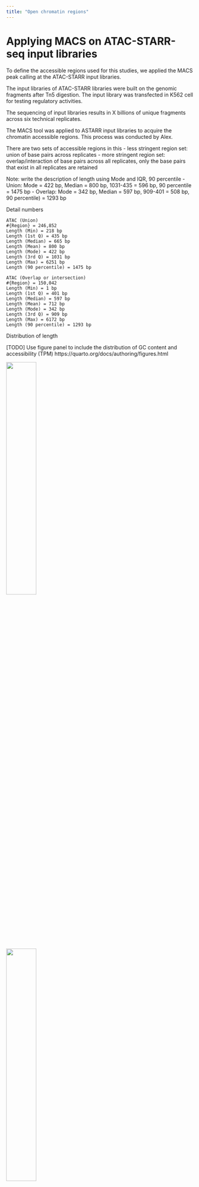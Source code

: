 ```yaml
---
title: "Open chromatin regions"
---
```


# Applying MACS on ATAC-STARR-seq input libraries

To define the accessible regions used for this studies, we applied the MACS peak calling at the ATAC-STARR input libraries.

The input libraries of ATAC-STARR libraries were built on the genomic fragments after Tn5 digestion. The input library was transfected in K562 cell for testing regulatory activities. 

The sequencing of input libraries results in X billions of unique fragments across six technical replicates.

The MACS tool was applied to ASTARR input libraries to acquire the chromatin accessible regions. This process was conducted by Alex.

There are two sets of accessible regions in this 
- less stringent region set: union of base pairs across replicates
- more stringent region set: overlap/interaction of base pairs across all replicates, only the base pairs that exist in all replicates are retained

Note: write the description of length using Mode and IQR, 90 percentile
- Union: Mode = 422 bp, Median = 800 bp, 1031-435 = 596 bp, 90 percentile = 1475 bp
- Overlap: Mode = 342 bp, Median = 597 bp, 909-401 = 508 bp, 90 percentile) = 1293 bp

Detail numbers
```
ATAC (Union)
#{Region} = 246,852
Length (Min) = 218 bp
Length (1st Q) = 435 bp
Length (Median) = 665 bp
Length (Mean) = 800 bp
Length (Mode) = 422 bp
Length (3rd Q) = 1031 bp
Length (Max) = 6251 bp
Length (90 percentile) = 1475 bp

ATAC (Overlap or intersection)
#{Region} = 150,042
Length (Min) = 1 bp
Length (1st Q) = 401 bp
Length (Median) = 597 bp
Length (Mean) = 712 bp
Length (Mode) = 342 bp
Length (3rd Q) = 909 bp
Length (Max) = 6172 bp
Length (90 percentile) = 1293 bp
```

Distribution of length

[TODO] Use figure panel to include the distribution of GC content and accessibility (TPM)
https://quarto.org/docs/authoring/figures.html

![](/figure/05_prepare_region/fig.region.fcc_astarr_macs_input_narrowpeak.distribution.region_length.below3k.png){ width=40% }

![](/figure/05_prepare_region/fig.region.fcc_astarr_macs_input_merge.distribution.region_length.below3k.png){ width=40% }

Distribution of GC content

![](/figure/21_region_summary/fig.region.fcc_astarr_macs_input_merge.distribution.gc_content.png){ width=40% }

Distribution of TSS proximity

![](/figure/21_region_summary/fig.region_pair.atac_tss.distribution.distance.png){ width=40% }

# ENCODE K562 ATAC/DNase peaks

Distribution of length

![](/figure/05_prepare_region/fig.region.encode_ocr.distribution.region_length.png){ width=40% }

# Comparison: Chromosome distribution plots of accessible regions

![](/figure/05_prepare_region/fig.region.compare_ocr.distribution.chromosome.png){ width=40% }

Size comparison

|Assay            |Index_Experiment |Index_File  |Method                                |Count   |
|:----------------|:----------------|:-----------|:-------------------------------------|:-------|
|ATAC-STARR-Input |ENCSR312UQM      |.           |Overlap peaks by bp across replicates |150,042 |
|ATAC-STARR-Input |ENCSR312UQM      |.           |Union peaks by bp across replicates   |246,852 |
|DNase-seq        |ENCSR000EKS      |ENCFF274YGF |peaks                                 |118,721 |
|DNase-seq        |ENCSR000EOT      |ENCFF185XRG |peaks                                 |159,277 |
|ATAC-seq         |ENCSR483RKN      |ENCFF558BLC |pseudoreplicated peaks                |203,874 |
|ATAC-seq         |ENCSR483RKN      |ENCFF925CYR |IDR thresholded peaks                 |123,009 |
|ATAC-seq         |ENCSR868FGK      |ENCFF333TAT |pseudoreplicated peaks                |269,800 |
|ATAC-seq         |ENCSR868FGK      |ENCFF948AFM |IDR thresholded peaks                 |181,340 |

